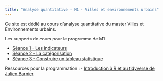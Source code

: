 ```yaml
---
title: "Analyse quantitative - M1 - Villes et environnements urbains"
---
```


Ce site est dédié au cours d'analyse quantitative du master Villes et Environnements urbains. 

Les supports de cours pour le programme de M1

-   [Séance 1 - Les indicateurs](supportspdf/M1S1.pdf)
-   [Séance 2 - La catégorisation](supportspdf/M1S2.pdf)
-   [Séance 3 - Construire un tableau statistique](supportspdf/M1S3.pdf)


Ressources pour la programmation :
-   [Introduction à R et au tidyverse de Julien Barnier](https://juba.github.io/tidyverse/).
